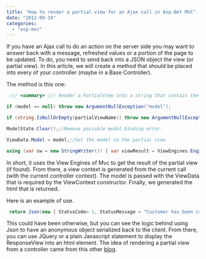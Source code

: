 ```yaml
---
title: "How to render a partial view for an Ajax call in Asp.Net MVC"
date: "2012-09-19"
categories: 
  - "asp-mvc"
---
```


If you have an Ajax call to do an action on the server side you may want to answer back with a message, refreshed values or a portion of the page to be updated. To do, you need to send back into a JSON object the view (or partial view). In this article, we will create a method that should be placed into every of your controller (maybe in a Base Controller).

The method is this one:


```csharp
 /// <summary> /// Render a PartialView into a string that contain the Html to display to the browser. /// </summary> /// <param name="partialViewName">The name of the partial view to render</param> /// <param name="model">The model to bind to the partial view</param> /// <returns>The html rendered partial view</returns> protected virtual string RenderPartialView(string partialViewName, object model) { if (ControllerContext == null) return string.Empty;

if (model == null) throw new ArgumentNullException("model");

if (string.IsNullOrEmpty(partialViewName)) throw new ArgumentNullException("partialViewName");

ModelState.Clear();//Remove possible model binding error.

ViewData.Model = model;//Set the model to the partial view

using (var sw = new StringWriter()) { var viewResult = ViewEngines.Engines.FindPartialView(ControllerContext, partialViewName); var viewContext = new ViewContext(ControllerContext, viewResult.View, ViewData, TempData, sw); viewResult.View.Render(viewContext, sw); return sw.GetStringBuilder().ToString(); } } 
```

In short, it uses the View Engines of Mvc to get the result of the partial view (if found). From there, a view context is generated from the current call (with the current controller context). The model is passed with the ViewData that is required by the ViewContext constructor. Finally, we generated the html that is returned.

Here is an example of use.


```csharp
 return Json(new { StatusCode= 1, StatusMessage = "Customer has been created", ResponseView = RenderPartialView("CustomerPanel", customer) }); 
```

This could have been otherwise, but you can see the logic behind using Json to have an anonymous object serialized back to the client. From there, you can use JQuery or a plain Javascript statement to display the ResponseView into an html element. The idea of rendering a partial view from a controller came from this other [blog](http://craftycodeblog.com/2010/05/15/asp-net-mvc-render-partial-view-to-string/).
